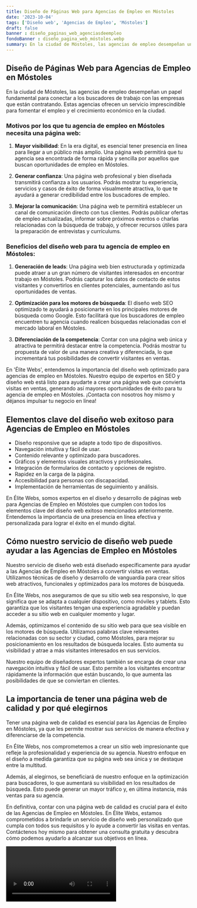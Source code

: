 ```yaml
---
title: Diseño de Páginas Web para Agencias de Empleo en Móstoles
date: '2023-10-04'
tags: ['Diseño web', 'Agencias de Empleo', 'Móstoles']
draft: false
banner : diseño_paginas_web_agenciasdeempleo
fondoBanner : diseño_pagina_web_móstoles.webp
summary: En la ciudad de Móstoles, las agencias de empleo desempeñan un papel fundamental para conectar a los buscadores de trabajo con las empresas que están contratando. Estas agencias ofrecen un servicio imprescindible para fomentar el empleo y el crecimiento económico en la ciudad.
---
```


## Diseño de Páginas Web para Agencias de Empleo en Móstoles

En la ciudad de Móstoles, las agencias de empleo desempeñan un papel fundamental para conectar a los buscadores de trabajo con las empresas que están contratando. Estas agencias ofrecen un servicio imprescindible para fomentar el empleo y el crecimiento económico en la ciudad.

### Motivos por los que tu agencia de empleo en Móstoles necesita una página web:

1. **Mayor visibilidad**: En la era digital, es esencial tener presencia en línea para llegar a un público más amplio. Una página web permitirá que tu agencia sea encontrada de forma rápida y sencilla por aquellos que buscan oportunidades de empleo en Móstoles.

2. **Generar confianza**: Una página web profesional y bien diseñada transmitirá confianza a los usuarios. Podrás mostrar tu experiencia, servicios y casos de éxito de forma visualmente atractiva, lo que te ayudará a generar credibilidad entre los buscadores de empleo.

3. **Mejorar la comunicación**: Una página web te permitirá establecer un canal de comunicación directo con tus clientes. Podrás publicar ofertas de empleo actualizadas, informar sobre próximos eventos o charlas relacionadas con la búsqueda de trabajo, y ofrecer recursos útiles para la preparación de entrevistas y currículums.

### Beneficios del diseño web para tu agencia de empleo en Móstoles:

1. **Generación de leads**: Una página web bien estructurada y optimizada puede atraer a un gran número de visitantes interesados en encontrar trabajo en Móstoles. Podrás capturar los datos de contacto de estos visitantes y convertirlos en clientes potenciales, aumentando así tus oportunidades de ventas.

2. **Optimización para los motores de búsqueda**: El diseño web SEO optimizado te ayudará a posicionarte en los principales motores de búsqueda como Google. Esto facilitará que los buscadores de empleo encuentren tu agencia cuando realicen búsquedas relacionadas con el mercado laboral en Móstoles.

3. **Diferenciación de la competencia**: Contar con una página web única y atractiva te permitirá destacar entre la competencia. Podrás mostrar tu propuesta de valor de una manera creativa y diferenciada, lo que incrementará tus posibilidades de convertir visitantes en ventas.

En 'Élite Webs', entendemos la importancia del diseño web optimizado para agencias de empleo en Móstoles. Nuestro equipo de expertos en SEO y diseño web está listo para ayudarte a crear una página web que convierta visitas en ventas, generando así mayores oportunidades de éxito para tu agencia de empleo en Móstoles. ¡Contacta con nosotros hoy mismo y déjanos impulsar tu negocio en línea!

<GifSeo />

<Cta />

## Elementos clave del diseño web exitoso para Agencias de Empleo en Móstoles

- Diseño responsive que se adapte a todo tipo de dispositivos.
- Navegación intuitiva y fácil de usar.
- Contenido relevante y optimizado para buscadores.
- Gráficos y elementos visuales atractivos y profesionales.
- Integración de formularios de contacto y opciones de registro.
- Rapidez en la carga de la página.
- Accesibilidad para personas con discapacidad.
- Implementación de herramientas de seguimiento y análisis.

En Élite Webs, somos expertos en el diseño y desarrollo de páginas web para Agencias de Empleo en Móstoles que cumplen con todos los elementos clave del diseño web exitoso mencionados anteriormente. Entendemos la importancia de una presencia en línea efectiva y personalizada para lograr el éxito en el mundo digital.

## Cómo nuestro servicio de diseño web puede ayudar a las Agencias de Empleo en Móstoles

Nuestro servicio de diseño web está diseñado específicamente para ayudar a las Agencias de Empleo en Móstoles a convertir visitas en ventas. Utilizamos técnicas de diseño y desarrollo de vanguardia para crear sitios web atractivos, funcionales y optimizados para los motores de búsqueda.

En Élite Webs, nos aseguramos de que su sitio web sea responsivo, lo que significa que se adapta a cualquier dispositivo, como móviles y tablets. Esto garantiza que los visitantes tengan una experiencia agradable y puedan acceder a su sitio web en cualquier momento y lugar.

Además, optimizamos el contenido de su sitio web para que sea visible en los motores de búsqueda. Utilizamos palabras clave relevantes relacionadas con su sector y ciudad, como Móstoles, para mejorar su posicionamiento en los resultados de búsqueda locales. Esto aumenta su visibilidad y atrae a más visitantes interesados en sus servicios.

Nuestro equipo de diseñadores expertos también se encarga de crear una navegación intuitiva y fácil de usar. Esto permite a los visitantes encontrar rápidamente la información que están buscando, lo que aumenta las posibilidades de que se conviertan en clientes.

## La importancia de tener una página web de calidad y por qué elegirnos

Tener una página web de calidad es esencial para las Agencias de Empleo en Móstoles, ya que les permite mostrar sus servicios de manera efectiva y diferenciarse de la competencia.

En Élite Webs, nos comprometemos a crear un sitio web impresionante que refleje la profesionalidad y experiencia de su agencia. Nuestro enfoque en el diseño a medida garantiza que su página web sea única y se destaque entre la multitud.

Además, al elegirnos, se beneficiará de nuestro enfoque en la optimización para buscadores, lo que aumentará su visibilidad en los resultados de búsqueda. Esto puede generar un mayor tráfico y, en última instancia, más ventas para su agencia.

En definitiva, contar con una página web de calidad es crucial para el éxito de las Agencias de Empleo en Móstoles. En Élite Webs, estamos comprometidos a brindarle un servicio de diseño web personalizado que cumpla con todos sus requisitos y lo ayude a convertir las visitas en ventas. Contáctenos hoy mismo para obtener una consulta gratuita y descubra cómo podemos ayudarlo a alcanzar sus objetivos en línea.

<Video />

<CtaBot job='Agencias de Empleo' city='Móstoles'/>

<Gmaps query='Móstoles+españa+maps' />